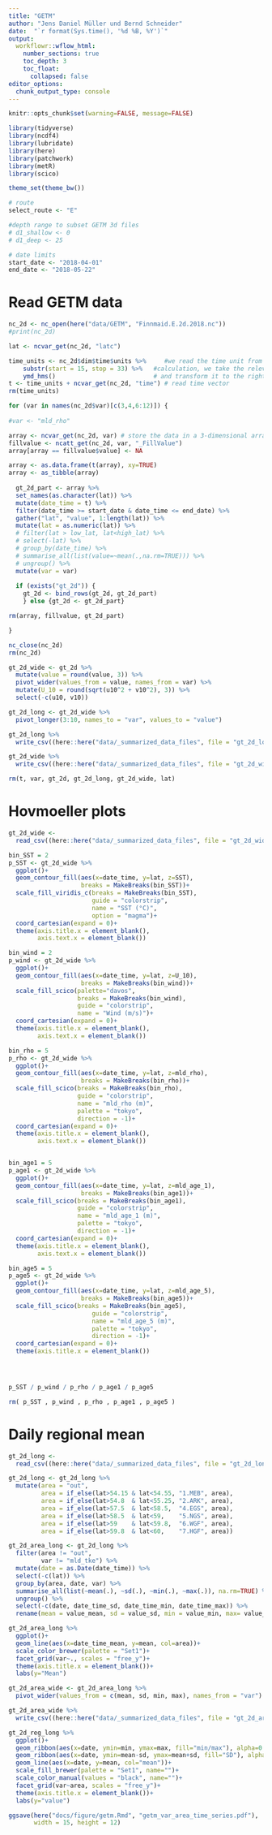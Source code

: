```yaml
---
title: "GETM"
author: "Jens Daniel Müller und Bernd Schneider"
date:  "`r format(Sys.time(), '%d %B, %Y')`"
output: 
  workflowr::wflow_html:
    number_sections: true
    toc_depth: 3
    toc_float:
      collapsed: false
editor_options:
  chunk_output_type: console
---
```



```r
knitr::opts_chunk$set(warning=FALSE, message=FALSE)
```

```r
library(tidyverse)
library(ncdf4)
library(lubridate)
library(here)
library(patchwork)
library(metR)
library(scico)
```


```r
theme_set(theme_bw())
```


```r

# route
select_route <- "E"

#depth range to subset GETM 3d files
# d1_shallow <- 0
# d1_deep <- 25

# date limits
start_date <- "2018-04-01"
end_date <- "2018-05-22"

```

# Read GETM data

```r

nc_2d <- nc_open(here("data/GETM", "Finnmaid.E.2d.2018.nc"))
#print(nc_2d)

lat <- ncvar_get(nc_2d, "latc")

time_units <- nc_2d$dim$time$units %>%     #we read the time unit from the netcdf file to calibrate the time 
    substr(start = 15, stop = 33) %>%   #calculation, we take the relevant information from the string
    ymd_hms()                           # and transform it to the right format
t <- time_units + ncvar_get(nc_2d, "time") # read time vector
rm(time_units)

for (var in names(nc_2d$var)[c(3,4,6:12)]) {
  
#var <- "mld_rho"

array <- ncvar_get(nc_2d, var) # store the data in a 3-dimensional array
fillvalue <- ncatt_get(nc_2d, var, "_FillValue")
array[array == fillvalue$value] <- NA

array <- as.data.frame(t(array), xy=TRUE)
array <- as_tibble(array)
      
  gt_2d_part <- array %>%
  set_names(as.character(lat)) %>%
  mutate(date_time = t) %>%
  filter(date_time >= start_date & date_time <= end_date) %>% 
  gather("lat", "value", 1:length(lat)) %>%
  mutate(lat = as.numeric(lat)) %>%
  # filter(lat > low_lat, lat<high_lat) %>%
  # select(-lat) %>% 
  # group_by(date_time) %>% 
  # summarise_all(list(value=~mean(.,na.rm=TRUE))) %>%
  # ungroup() %>% 
  mutate(var = var)
     
  if (exists("gt_2d")) {
    gt_2d <- bind_rows(gt_2d, gt_2d_part)
    } else {gt_2d <- gt_2d_part} 

rm(array, fillvalue, gt_2d_part)

}

nc_close(nc_2d)
rm(nc_2d)

gt_2d_wide <- gt_2d %>% 
  mutate(value = round(value, 3)) %>% 
  pivot_wider(values_from = value, names_from = var) %>% 
  mutate(U_10 = round(sqrt(u10^2 + v10^2), 3)) %>% 
  select(-c(u10, v10))

gt_2d_long <- gt_2d_wide %>% 
  pivot_longer(3:10, names_to = "var", values_to = "value")

gt_2d_long %>% 
  write_csv((here::here("data/_summarized_data_files", file = "gt_2d_long.csv")))

gt_2d_wide %>% 
  write_csv((here::here("data/_summarized_data_files", file = "gt_2d_wide.csv")))

rm(t, var, gt_2d, gt_2d_long, gt_2d_wide, lat)

```


# Hovmoeller plots

```r

gt_2d_wide <- 
  read_csv((here::here("data/_summarized_data_files", file = "gt_2d_wide.csv")))

bin_SST = 2 
p_SST <- gt_2d_wide %>% 
  ggplot()+
  geom_contour_fill(aes(x=date_time, y=lat, z=SST),
                    breaks = MakeBreaks(bin_SST))+
  scale_fill_viridis_c(breaks = MakeBreaks(bin_SST),
                       guide = "colorstrip",
                       name = "SST (°C)",
                       option = "magma")+
  coord_cartesian(expand = 0)+
  theme(axis.title.x = element_blank(),
        axis.text.x = element_blank())

bin_wind = 2 
p_wind <- gt_2d_wide %>% 
  ggplot()+
  geom_contour_fill(aes(x=date_time, y=lat, z=U_10),
                    breaks = MakeBreaks(bin_wind))+
  scale_fill_scico(palette="davos",
                   breaks = MakeBreaks(bin_wind),
                   guide = "colorstrip",
                   name = "Wind (m/s)")+
  coord_cartesian(expand = 0)+
  theme(axis.title.x = element_blank(),
        axis.text.x = element_blank())

bin_rho = 5 
p_rho <- gt_2d_wide %>% 
  ggplot()+
  geom_contour_fill(aes(x=date_time, y=lat, z=mld_rho),
                    breaks = MakeBreaks(bin_rho))+
  scale_fill_scico(breaks = MakeBreaks(bin_rho),
                   guide = "colorstrip",
                   name = "mld_rho (m)",
                   palette = "tokyo",
                   direction = -1)+
  coord_cartesian(expand = 0)+
  theme(axis.title.x = element_blank(),
        axis.text.x = element_blank())


bin_age1 = 5 
p_age1 <- gt_2d_wide %>% 
  ggplot()+
  geom_contour_fill(aes(x=date_time, y=lat, z=mld_age_1),
                    breaks = MakeBreaks(bin_age1))+
  scale_fill_scico(breaks = MakeBreaks(bin_age1),
                   guide = "colorstrip",
                   name = "mld_age_1 (m)",
                   palette = "tokyo",
                   direction = -1)+
  coord_cartesian(expand = 0)+
  theme(axis.title.x = element_blank(),
        axis.text.x = element_blank())

bin_age5 = 5 
p_age5 <- gt_2d_wide %>% 
  ggplot()+
  geom_contour_fill(aes(x=date_time, y=lat, z=mld_age_5),
                    breaks = MakeBreaks(bin_age5))+
  scale_fill_scico(breaks = MakeBreaks(bin_age5),
                       guide = "colorstrip",
                       name = "mld_age_5 (m)",
                       palette = "tokyo",
                       direction = -1)+
  coord_cartesian(expand = 0)+
  theme(axis.title.x = element_blank())




p_SST / p_wind / p_rho / p_age1 / p_age5 

rm( p_SST , p_wind , p_rho , p_age1 , p_age5 )


```

# Daily regional mean

```r

gt_2d_long <- 
  read_csv((here::here("data/_summarized_data_files", file = "gt_2d_long.csv")))

gt_2d_long <- gt_2d_long %>% 
  mutate(area = "out",
         area = if_else(lat>54.15 & lat<54.55, "1.MEB", area),
         area = if_else(lat>54.8  & lat<55.25, "2.ARK", area),
         area = if_else(lat>57.5  & lat<58.5,  "4.EGS", area),
         area = if_else(lat>58.5  & lat<59,    "5.NGS", area),
         area = if_else(lat>59    & lat<59.8,  "6.WGF", area),
         area = if_else(lat>59.8  & lat<60,    "7.HGF", area))

gt_2d_area_long <- gt_2d_long %>% 
  filter(area != "out",
         var != "mld_tke") %>% 
  mutate(date = as.Date(date_time)) %>% 
  select(-c(lat)) %>% 
  group_by(area, date, var) %>% 
  summarise_all(list(~mean(.), ~sd(.), ~min(.), ~max(.)), na.rm=TRUE) %>% 
  ungroup() %>% 
  select(-c(date, date_time_sd, date_time_min, date_time_max)) %>% 
  rename(mean = value_mean, sd = value_sd, min = value_min, max= value_max)

gt_2d_area_long %>% 
  ggplot()+
  geom_line(aes(x=date_time_mean, y=mean, col=area))+
  scale_color_brewer(palette = "Set1")+
  facet_grid(var~., scales = "free_y")+
  theme(axis.title.x = element_blank())+
  labs(y="Mean")

gt_2d_area_wide <- gt_2d_area_long %>% 
  pivot_wider(values_from = c(mean, sd, min, max), names_from = "var")

gt_2d_area_wide %>% 
  write_csv((here::here("data/_summarized_data_files", file = "gt_2d_area_wide.csv")))


```

```r

gt_2d_reg_long %>% 
  ggplot()+
  geom_ribbon(aes(x=date, ymin=min, ymax=max, fill="min/max"), alpha=0.3)+
  geom_ribbon(aes(x=date, ymin=mean-sd, ymax=mean+sd, fill="SD"), alpha=0.3)+
  geom_line(aes(x=date, y=mean, col="mean"))+
  scale_fill_brewer(palette = "Set1", name="")+
  scale_color_manual(values = "black", name="")+
  facet_grid(var~area, scales = "free_y")+
  theme(axis.title.x = element_blank())+
  labs(y="value")

ggsave(here("docs/figure/getm.Rmd", "getm_var_area_time_series.pdf"),
       width = 15, height = 12)
```

